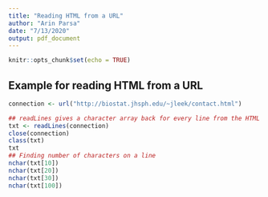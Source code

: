 ```yaml
---
title: "Reading HTML from a URL"
author: "Arin Parsa"
date: "7/13/2020"
output: pdf_document
---
```


```r
knitr::opts_chunk$set(echo = TRUE)
```

## Example for reading HTML from a URL

```r
connection <- url("http://biostat.jhsph.edu/~jleek/contact.html")

## readLines gives a character array back for every line from the HTML file
txt <- readLines(connection)
close(connection)
class(txt)
txt
## Finding number of characters on a line
nchar(txt[10])
nchar(txt[20])
nchar(txt[30])
nchar(txt[100])
```

